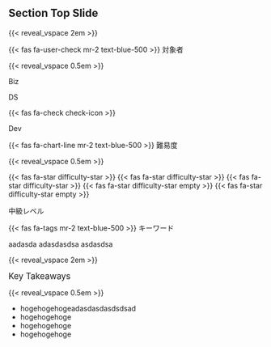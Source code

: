## Section Top Slide

{{< reveal_vspace 2em >}}



<!-- Lecture info container -->

::::::{.flex-1 .flex .items-center .justify-center .w-full}
:::::{.lecture-content-container }


<!-- left -->
::::{.content-block}

:::{.mb-4 .text-center .items-center .header}
{{< fas fa-user-check mr-2 text-blue-500 >}} 対象者
:::
{{< reveal_vspace 0.5em >}}

:::{.items-container}

<!-- Biz -->
:::{.item-group}
:::{.title-item}
Biz
:::

:::{.checkbox .checkbox-empty}
:::

:::

<!-- DS -->
:::{.item-group}
:::{.title-item}
DS
:::

:::{.checkbox .checkbox-filled}

{{< fas fa-check check-icon >}}
:::


:::

<!-- Dev -->
:::{.item-group}
:::{.title-item}
Dev
:::

:::{.checkbox .checkbox-empty}
:::

:::

:::
::::

<!-- middle -->
::::{.content-block}

:::{.mb-4 .text-center .items-center .header}
{{< fas fa-chart-line mr-2 text-blue-500 >}} 難易度
:::
{{< reveal_vspace 0.5em >}}


:::{.flex .justify-center .items-center .space-x-1}

{{< fas fa-star difficulty-star >}}
{{< fas fa-star difficulty-star >}}
{{< fas fa-star difficulty-star >}}
{{< fas fa-star difficulty-star empty >}}
{{< fas fa-star difficulty-star empty >}}

:::

:::{.text-center .text-gray-500 }
中級レベル
:::

::::


<!-- Right -->
::::{.content-block}


:::{.mb-4 .text-center .items-center .header}
{{< fas fa-tags mr-2 text-blue-500 >}} キーワード
:::

:::{.flex .justify-center .items-center .flex-wrap}

aadasda adasdasdsa asdasdsa

:::

::::
:::::
::::::


<!-- Abstract -->

{{< reveal_vspace 2em >}}

:::{ .pl-5}

:::{.section-header}
[Key Takeaways]{ style="font-size:1.2em;"}
:::

{{< reveal_vspace 0.5em >}}

- hogehogehogeadasdasdasdsdsad
- hogehogehoge
- hogehogehoge
- hogehogehoge

:::
